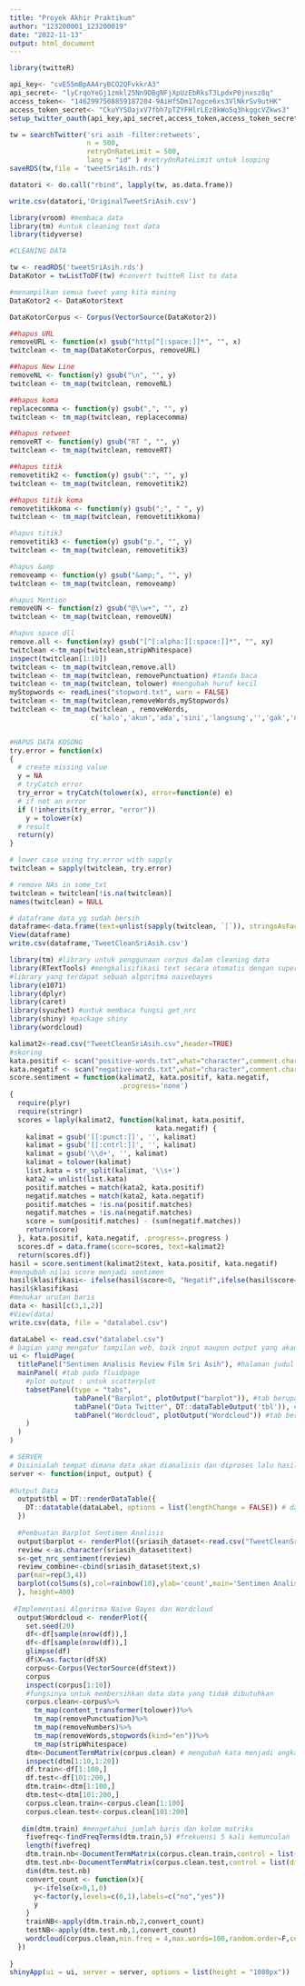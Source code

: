 ```yaml
---
title: "Proyek Akhir Praktikum"
author: "123200001_123200019"
date: "2022-11-13"
output: html_document
---
```


```r
library(twitteR)
```

```r
api_key<- "cvE55mBpAA4ryBCO2QFvkkrA3"
api_secret<- "lyCrqoYeGj1zmkl25Nn9DBgNFjXpUzEbRksT3LpdxP0jnxsz8q"
access_token<- "1462997508859187204-9AiHfSDm17ogce6xs3VlNkrSv9utHK"
access_token_secret<- "CkuYYSOajxV7fbh7pTZYFHlrLEz8kWo5q3hkggcVZkws3"
setup_twitter_oauth(api_key,api_secret,access_token,access_token_secret)

tw = searchTwitter('sri asih -filter:retweets',
                   n = 500,
                   retryOnRateLimit = 500,
                   lang = "id" ) #retryOnRateLimit untuk looping
saveRDS(tw,file = 'tweetSriAsih.rds')

datatori <- do.call("rbind", lapply(tw, as.data.frame))

write.csv(datatori,'OriginalTweetSriAsih.csv')
```
```r
library(vroom) #membaca data
library(tm) #untuk cleaning text data
library(tidyverse)
```

```r
#CLEANING DATA

tw <- readRDS('tweetSriAsih.rds') 
DataKotor = twListToDF(tw) #convert twitteR list to data

#menampilkan semua tweet yang kita mining
DataKotor2 <- DataKotor$text

DataKotorCorpus <- Corpus(VectorSource(DataKotor2))

##hapus URL
removeURL <- function(x) gsub("http[^[:space:]]*", "", x)
twitclean <- tm_map(DataKotorCorpus, removeURL)

##hapus New Line
removeNL <- function(y) gsub("\n", "", y)
twitclean <- tm_map(twitclean, removeNL)

##hapus koma
replacecomma <- function(y) gsub(",", "", y)
twitclean <- tm_map(twitclean, replacecomma)

##hapus retweet
removeRT <- function(y) gsub("RT ", "", y)
twitclean <- tm_map(twitclean, removeRT)

##hapus titik
removetitik2 <- function(y) gsub(":", "", y)
twitclean <- tm_map(twitclean, removetitik2)

##hapus titik koma
removetitikkoma <- function(y) gsub(";", " ", y)
twitclean <- tm_map(twitclean, removetitikkoma)

#hapus titik3
removetitik3 <- function(y) gsub("p.", "", y)
twitclean <- tm_map(twitclean, removetitik3)

#hapus &amp
removeamp <- function(y) gsub("&amp;", "", y)
twitclean <- tm_map(twitclean, removeamp)

#hapus Mention
removeUN <- function(z) gsub("@\\w+", "", z)
twitclean <- tm_map(twitclean, removeUN)

#hapus space dll
remove.all <- function(xy) gsub("[^[:alpha:][:space:]]*", "", xy)
twitclean <-tm_map(twitclean,stripWhitespace)
inspect(twitclean[1:10])
twitclean <- tm_map(twitclean,remove.all)
twitclean <- tm_map(twitclean, removePunctuation) #tanda baca
twitclean <- tm_map(twitclean, tolower) #mengubah huruf kecil
myStopwords <- readLines("stopword.txt", warn = FALSE)
twitclean <- tm_map(twitclean,removeWords,myStopwords)
twitclean <- tm_map(twitclean , removeWords, 
                    c('kalo','akun','ada','sini','langsung','','gak','org','saya','nonton', 'udah','cok','babi','tinggal','njir','itu','tiktok','anjrit','aja','kan','dah','kayak','dari','gue','kemarin','bahan','kyk','tinggal','yg','game','tae','nya','gk','kakaa','anj','sudah','skak','dahal','jadi','kkalau','sebab','mesti','bgt','nak','gw','yg','sama','bisa','date', ' taiikk','ngen', 'sri', 'asih','film'))


#HAPUS DATA KOSONG
try.error = function(x)
{
  # create missing value
  y = NA
  # tryCatch error
  try_error = tryCatch(tolower(x), error=function(e) e)
  # if not an error
  if (!inherits(try_error, "error"))
    y = tolower(x)
  # result
  return(y)
}

# lower case using try.error with sapply 
twitclean = sapply(twitclean, try.error)

# remove NAs in some_txt
twitclean = twitclean[!is.na(twitclean)]
names(twitclean) = NULL

# dataframe data yg sudah bersih
dataframe<-data.frame(text=unlist(sapply(twitclean, `[`)), stringsAsFactors=F)
View(dataframe)
write.csv(dataframe,'TweetCleanSriAsih.csv')

```

```r
library(tm) #library untuk penggunaan corpus dalam cleaning data
library(RTextTools) #mengkalisifikasi text secara otomatis dengan supervised learning
#library yang terdapat sebuah algoritma naivebayes
library(e1071)
library(dplyr)
library(caret)
library(syuzhet) #untuk membaca fungsi get_nrc
library(shiny) #package shiny
library(wordcloud)

kalimat2<-read.csv("TweetCleanSriAsih.csv",header=TRUE)
#skoring
kata.positif <- scan("positive-words.txt",what="character",comment.char=";")
kata.negatif <- scan("negative-words.txt",what="character",comment.char=";")
score.sentiment = function(kalimat2, kata.positif, kata.negatif,
                           .progress='none')
{
  require(plyr)
  require(stringr)
  scores = laply(kalimat2, function(kalimat, kata.positif,
                                    kata.negatif) {
    kalimat = gsub('[[:punct:]]', '', kalimat)
    kalimat = gsub('[[:cntrl:]]', '', kalimat)
    kalimat = gsub('\\d+', '', kalimat)
    kalimat = tolower(kalimat)
    list.kata = str_split(kalimat, '\\s+')
    kata2 = unlist(list.kata)
    positif.matches = match(kata2, kata.positif)
    negatif.matches = match(kata2, kata.negatif)
    positif.matches = !is.na(positif.matches)
    negatif.matches = !is.na(negatif.matches)
    score = sum(positif.matches) - (sum(negatif.matches))
    return(score)
  }, kata.positif, kata.negatif, .progress=.progress )
  scores.df = data.frame(score=scores, text=kalimat2)
  return(scores.df)}
hasil = score.sentiment(kalimat2$text, kata.positif, kata.negatif)
#mengubah nilai score menjadi sentimen
hasil$klasifikasi<- ifelse(hasil$score<0, "Negatif",ifelse(hasil$score==0,"Netral","Positif"))
hasil$klasifikasi
#menukar urutan baris
data <- hasil[c(3,1,2)]
#View(data)
write.csv(data, file = "datalabel.csv")

dataLabel <- read.csv("datalabel.csv")
# bagian yang mengatur tampilan web, baik input maupun output yang akan ditampilkan dalam web app.
ui <- fluidPage(
  titlePanel("Sentimen Analisis Review Film Sri Asih"), #halaman judul dr fluid page
  mainPanel( #tab pada fluidpage
    #plot output : untuk scatterplot
    tabsetPanel(type = "tabs",
                tabPanel("Barplot", plotOutput("barplot")), #tab berupa scatterplot/grafik
                tabPanel("Data Twitter", DT::dataTableOutput('tbl')), #tab berupa data clening twitter
                tabPanel("Wordcloud", plotOutput("Wordcloud")) #tab berupa worldcloud
    )
  )
)

# SERVER
# Disinialah tempat dimana data akan dianalisis dan diproses lalu hasilnya akan ditampilkan atau diplotkan pada bagian mainpanel() ui yang telah dijelaskan sebelumnya.
server <- function(input, output) {
  
#Output Data
  output$tbl = DT::renderDataTable({ 
    DT::datatable(dataLabel, options = list(lengthChange = FALSE)) # data akan ditampilkan dalam beberapa halaman.
  })
  
  #Pembuatan Barplot Sentimen Analisis
  output$barplot <- renderPlot({sriasih_dataset<-read.csv("TweetCleanSriAsih.csv",stringsAsFactors = FALSE)
  review <-as.character(sriasih_dataset$text)
  s<-get_nrc_sentiment(review)
  review_combine<-cbind(sriasih_dataset$text,s)
  par(mar=rep(3,4))
  barplot(colSums(s),col=rainbow(10),ylab='count',main='Sentimen Analisis')
  }, height=400)
  
 #Implementasi Algoritma Naive Bayes dan Wordcloud
  output$Wordcloud <- renderPlot({
    set.seed(20)
    df<-df[sample(nrow(df)),]
    df<-df[sample(nrow(df)),]
    glimpse(df)
    df$X=as.factor(df$X)
    corpus<-Corpus(VectorSource(df$text))
    corpus
    inspect(corpus[1:10])
    #fungsinya untuk membersihkan data data yang tidak dibutuhkan 
    corpus.clean<-corpus%>%
      tm_map(content_transformer(tolower))%>%
      tm_map(removePunctuation)%>%
      tm_map(removeNumbers)%>%
      tm_map(removeWords,stopwords(kind="en"))%>%
      tm_map(stripWhitespace)
    dtm<-DocumentTermMatrix(corpus.clean) # mengubah kata menjadi angka agar kita tahu jumlah kata yang sering digunakan dan memudahkan  kita untuk analisis
    inspect(dtm[1:10,1:20])
    df.train<-df[1:100,]
    df.test<-df[101:200,]
    dtm.train<-dtm[1:100,]
    dtm.test<-dtm[101:200,]
    corpus.clean.train<-corpus.clean[1:100]
    corpus.clean.test<-corpus.clean[101:200]
    
   dim(dtm.train) #mengetahui jumlah baris dan kolom matriks
    fivefreq<-findFreqTerms(dtm.train,5) #frekuensi 5 kali kemunculan
    length(fivefreq)
    dtm.train.nb<-DocumentTermMatrix(corpus.clean.train,control = list(dictionary=fivefreq))
    dtm.test.nb<-DocumentTermMatrix(corpus.clean.test,control = list(dictionary=fivefreq))
    dim(dtm.test.nb)
    convert_count <- function(x){
      y<-ifelse(x>0,1,0)
      y<-factor(y,levels=c(0,1),labels=c("no","yes"))
      y
    }
    trainNB<-apply(dtm.train.nb,2,convert_count)
    testNB<-apply(dtm.test.nb,1,convert_count)
    wordcloud(corpus.clean,min.freq = 4,max.words=100,random.order=F,colors=brewer.pal(8,"Dark2"))
  })
  
}
shinyApp(ui = ui, server = server, options = list(height = "1080px"))
```

